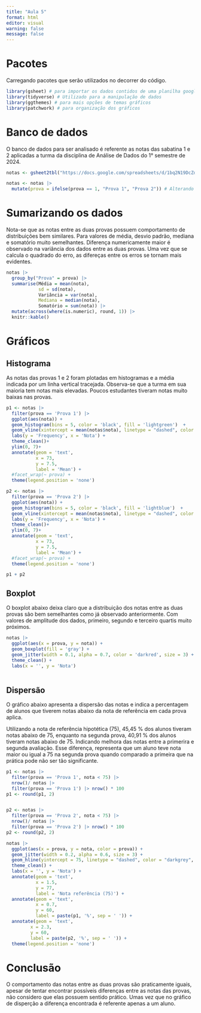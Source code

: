 ```yaml
---
title: "Aula 5"
format: html
editor: visual
warning: false
message: false
---
```


# Pacotes

Carregando pacotes que serão utilizados no decorrer do código.

```r
library(gsheet) # para importar os dados contidos de uma planilha google 
library(tidyverse) # Utilizado para a manipulação de dados
library(ggthemes) # para mais opções de temas gráficos
library(patchwork) # para organização dos gráficos
```

# Banco de dados

O banco de dados para ser analisado é referente as notas das sabatina 1 e 2 aplicadas a turma da disciplina de Análise de Dados do 1° semestre de 2024.

```r
notas <- gsheet2tbl("https://docs.google.com/spreadsheets/d/1bq2N19DcZdtax2fQW9OHSGMR0X2__Z9T/edit#gid=1092065531")

notas <- notas |> 
  mutate(prova = ifelse(prova == 1, "Prova 1", "Prova 2")) # Alterando os valores da coluna "prova"
```

# Sumarizando os dados

Nota-se que as notas entre as duas provas possuem comportamento de distribuições bem similares. Para valores de média, desvio padrão, mediana e somatório muito semelhantes. Diferença numericamente maior é observado na variância dos dados entre as duas provas. Uma vez que se calcula o quadrado do erro, as difereças entre os erros se tornam mais evidentes.

```r
notas |> 
  group_by("Prova" = prova) |> 
  summarise(Média = mean(nota),
            sd = sd(nota),
            Variância = var(nota),
            Mediana = median(nota),
            Somatório = sum(nota)) |> 
  mutate(across(where(is.numeric), round, 1)) |> 
  knitr::kable() 
```

# Gráficos

## Histograma

As notas das provas 1 e 2 foram plotadas em histogramas e a média indicada por um linha vertical tracejada. Observa-se que a turma em sua maioria tem notas mais elevadas. Poucos estudantes tiveram notas muito baixas nas provas.

```r
p1 <- notas |> 
  filter(prova == 'Prova 1') |> 
  ggplot(aes(nota)) +
  geom_histogram(bins = 5, color = 'black', fill = 'lightgreen')  +
  geom_vline(xintercept = mean(notas$nota), linetype = "dashed", color = "red", size = 1) +
  labs(y = 'Frequency', x = 'Nota') +
  theme_clean()+
  ylim(0, 7)+
  annotate(geom = 'text',
           x = 73,
           y = 7.5,
           label = 'Mean') +
  #facet_wrap(~ prova) +
  theme(legend.position = 'none')

p2 <- notas |> 
  filter(prova == 'Prova 2') |> 
  ggplot(aes(nota)) +
  geom_histogram(bins = 5, color = 'black', fill = 'lightblue')  +
  geom_vline(xintercept = mean(notas$nota), linetype = "dashed", color = "red", size = 1) +
  labs(y = 'Frequency', x = 'Nota') +
  theme_clean()+
  ylim(0, 7)+
  annotate(geom = 'text',
           x = 73,
           y = 7.5,
           label = 'Mean') +
  #facet_wrap(~ prova) +
  theme(legend.position = 'none')

p1 + p2
```

## Boxplot

O boxplot abaixo deixa claro que a distribuição dos notas entre as duas provas são bem semelhantes como já observado anteriormente. Com valores de amplitude dos dados, primeiro, segundo e terceiro quartis muito próximos.

```r
notas |> 
  ggplot(aes(x = prova, y = nota)) +
  geom_boxplot(fill = 'gray') +
  geom_jitter(width = 0.1, alpha = 0.7, color = 'darkred', size = 3) +
  theme_clean() +
  labs(x = '', y = 'Nota') 
  
```

## Dispersão

O gráfico abaixo apresenta a dispersão das notas e indica a percentagem de alunos que tiverem notas abaixo da nota de referência em cada prova aplica.

Utilizando a nota de referência hipotética (75), 45,45 % dos alunos tiveram notas abaixo de 75, enquanto na segunda prova, 40,91 % dos alunos tiveram notas abaixo de 75. Indicando melhora das notas entre a primerira e segunda avaliação. Esse diferença, representa que um aluno teve nota maior ou igual a 75 na segunda prova quando comparado a primeira que na prática pode não ser tão significante.

```r
p1 <- notas |> 
  filter(prova == 'Prova 1', nota < 75) |> 
  nrow()/ notas |> 
  filter(prova == 'Prova 1') |> nrow() * 100
p1 <- round(p1, 2)


p2 <- notas |> 
  filter(prova == 'Prova 2', nota < 75) |> 
  nrow()/ notas |> 
  filter(prova == 'Prova 2') |> nrow() * 100
p2 <- round(p2, 2)

notas |> 
  ggplot(aes(x = prova, y = nota, color = prova)) +
  geom_jitter(width = 0.2, alpha = 0.6, size = 3) +
  geom_hline(yintercept = 75, linetype = "dashed", color = "darkgrey", size = 1) +
  theme_clean() +
  labs(x = '', y = 'Nota') +
  annotate(geom = 'text', 
           x = 1.5, 
           y = 77, 
           label = 'Nota referência (75)') +
  annotate(geom = 'text', 
           x = 0.7, 
           y = 60, 
           label = paste(p1, '%', sep = ' ')) +
  annotate(geom = 'text', 
         x = 2.3, 
         y = 60, 
         label = paste(p2, '%', sep = ' ')) +
  theme(legend.position = 'none') 
```

# Conclusão

O comportamento das notas entre as duas provas são praticamente iguais, apesar de tentar encontrar possíveis diferenças entre as notas das provas, não considero que elas possuem sentido prático. Umas vez que no gráfico de disperção a diferença encontrada é referente apenas a um aluno.
